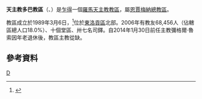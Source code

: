 {{Infobox Roman Catholic diocese
|Roman Catholic Diocese of = 天主教多巴教區
|Latin name of diocese = Dioecesis Dobana
|image = Mappa diocesi Doba.png
|caption = 教區範圍
|location = [[乍得|乍得]]
|territory =[[東洛貢區|東洛貢區]]北部
|population =68,456
|rite = 拉丁禮
|patron = 
|province = 恩賈梅納
|established = 1989年
|cathedral = [[聖母主教座堂_(恩賈梅納)|聖母主教座堂]]
|副主教座堂 =
|leadership = 主教
|website =
|教宗 = 
|metropolitan =
|ordinary = 
|coadjutor bishop =
|emeritus = 彌格爾·魯索
}}

'''天主教多巴教區'''（{{lang-la|Dioecesis Dobana}}、{{lang-fr|Diocèse de Doba}}）是[[乍得|乍得]]一個[[羅馬天主教|羅馬天主教]][[教區|教區]]，屬[[天主教恩賈梅納總教區|恩賈梅納總教區]]。

教區成立於1989年3月6日，<ref>{{Cite web |url=http://www.vatican.va/holy_father/john_paul_ii/apost_constitutions/documents/hf_jp-ii_apc_19890306_dobana_lt.html |title=成立教區的宗座憲令 |access-date=2013-07-03 |archive-date=2014-05-17 |archive-url=https://web.archive.org/web/20140517000525/http://www.vatican.va/holy_father/john_paul_ii/apost_constitutions/documents/hf_jp-ii_apc_19890306_dobana_lt.html |dead-url=no }}</ref>位於[[東洛貢區|東洛貢區]]北部。2006年有教友68,456人（佔轄區總人口18.0%）、十個堂區、卅七名司鐸。自2014年1月30日前任主教彌格爾·魯索因年老退休後，教區主教從缺。

==參考資料==
{{reflist}}
{{乍得天主教教區}}

[[Category:乍得天主教教區|D]]